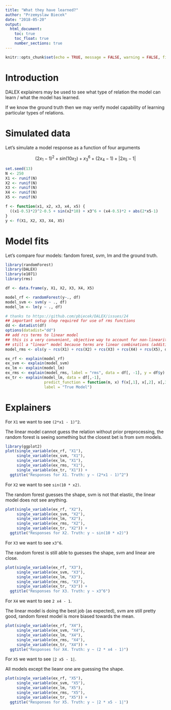 ```yaml
---
title: "What they have learned?"
author: "Przemyslaw Biecek"
date: "2018-05-20"
output: 
  html_document:
    toc: true  
    toc_float: true
    number_sections: true
---
```


```r
knitr::opts_chunk$set(echo = TRUE, message = FALSE, warning = FALSE, fig.width = 6, fig.height = 4.5)
```


# Introduction

DALEX explainers may be used to see what type of relation the model can learn / what the model has learned.

If we know the ground truth then we may verify model capability of learning particular types of relations.

# Simulated data

Let's simulate a model response as a function of four arguments

$$
(2x_1-1)^2 + sin(10 x_2) +  x_3^{6} + (2 x_4 - 1) + |2x_5-1| 
$$

```r
set.seed(13)
N <- 250
X1 <- runif(N)
X2 <- runif(N)
X3 <- runif(N)
X4 <- runif(N)
X5 <- runif(N)

f <- function(x1, x2, x3, x4, x5) {
  ((x1-0.5)*2)^2-0.5 + sin(x2*10) + x3^6 + (x4-0.5)*2 + abs(2*x5-1) 
}
y <- f(X1, X2, X3, X4, X5)
```

# Model fits

Let's compare four models: fandom forest, svm, lm and the ground truth.

```r
library(randomForest)
library(DALEX)
library(e1071)
library(rms)

df <- data.frame(y, X1, X2, X3, X4, X5)

model_rf <- randomForest(y~., df)
model_svm <- svm(y ~ ., df)
model_lm <- lm(y ~ ., df)

# thanks to https://github.com/pbiecek/DALEX/issues/24
## important setup step required for use of rms functions
dd <- datadist(df)
options(datadist="dd")
## add rcs terms to linear model
## this is a very convenient, objective way to account for non-linearity
## still a "linear" model because terms are linear combinations (additive)
model_rms <- ols(y ~ rcs(X1) + rcs(X2) + rcs(X3) + rcs(X4) + rcs(X5), df)

ex_rf <- explain(model_rf)
ex_svm <- explain(model_svm)
ex_lm <- explain(model_lm)
ex_rms <- explain(model_rms, label = "rms", data = df[, -1], y = df$y)
ex_tr <- explain(model_lm, data = df[,-1], 
                 predict_function = function(m, x) f(x[,1], x[,2], x[,3], x[,4], x[,5]), 
                 label = "True Model")
```

# Explainers

For `X1` we want to see `(2*x1 - 1)^2`.

The linear model cannot guess the relation without prior preprocessing, the random forest is seeing something but the closest bet is from svm models.

```r
library(ggplot2)
plot(single_variable(ex_rf, "X1"),
     single_variable(ex_svm, "X1"),
     single_variable(ex_lm, "X1"),
     single_variable(ex_rms, "X1"),
     single_variable(ex_tr, "X1")) +
  ggtitle("Responses for X1. Truth: y ~ (2*x1 - 1)^2")
```

For `X2` we want to see `sin(10 * x2)`.

The random forest guesses the shape, svm is not that elastic, the linear model does not see anything.


```r
plot(single_variable(ex_rf, "X2"),
     single_variable(ex_svm, "X2"),
     single_variable(ex_lm, "X2"),
     single_variable(ex_rms, "X2"),
     single_variable(ex_tr, "X2")) +
  ggtitle("Responses for X2. Truth: y ~ sin(10 * x2)")
```

For `X3` we want to see `x3^6`.

The random forest is still able to guesses the shape, svm and linear are close.

```r
plot(single_variable(ex_rf, "X3"),
     single_variable(ex_svm, "X3"),
     single_variable(ex_lm, "X3"),
     single_variable(ex_rms, "X3"),
     single_variable(ex_tr, "X3")) +
  ggtitle("Responses for X3. Truth: y ~ x3^6")
```

For `X4` we want to see `2 x4 - 1`.

The linear model is doing the best job (as expected), svm are still pretty good, random forest model is more biased towards the mean.

```r
plot(single_variable(ex_rf, "X4"),
     single_variable(ex_svm, "X4"),
     single_variable(ex_lm, "X4"),
     single_variable(ex_rms, "X4"),
     single_variable(ex_tr, "X4")) +
  ggtitle("Responses for X4. Truth: y ~ (2 * x4 - 1)")
```

For `X5` we want to see `|2 x5 - 1|`.

All models except the lieanr one are guessing the shape.

```r
plot(single_variable(ex_rf, "X5"),
     single_variable(ex_svm, "X5"),
     single_variable(ex_lm, "X5"),
     single_variable(ex_rms, "X5"),
     single_variable(ex_tr, "X5")) +
  ggtitle("Responses for X5. Truth: y ~ |2 * x5 - 1|")
```
